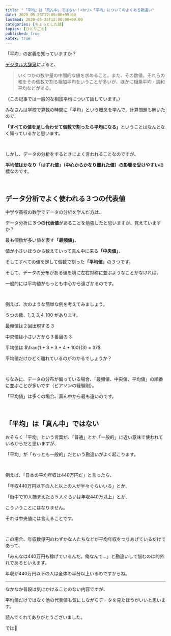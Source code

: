 ```yaml
---
title: "「平均」は「真ん中」ではない！<br/>「平均」についてのよくある勘違い"
date: 2020-05-25T12:00:00+09:00
lastmod: 2020-05-25T12:00:00+09:00
categories: [ちょっとした話]
topics: [ひとりごと]
published: true
katex: true
---
```


「平均」の定義を知っていますか？

[デジタル大辞泉](https://kotobank.jp/word/%E5%B9%B3%E5%9D%87-23195#E3.83.87.E3.82.B8.E3.82.BF.E3.83.AB.E5.A4.A7.E8.BE.9E.E6.B3.89)によると、

> いくつかの数や量の中間的な値を求めること。また、その数値。それらの和をその個数で割る相加平均をいうことが多いが、ほかに相乗平均・調和平均などがある。

（この記事では一般的な相加平均について話しています。）

<!--more-->

みなさんは学校で算数の時間に「平均」という概念を学んで、計算問題も解いたので、

<strong>「すべての値を足し合わせて個数で割ったら平均になる」</strong>ということはなんとなく知っているかと思います。

<br/>

しかし、データの分析をするときによく言われることなのですが、

**平均値はかなり「はずれ値」（中心からかなり離れた値）の影響を受けやすい**指標なのです。

<br/>

## データ分析でよく使われる３つの代表値

中学や高校の数学でデータの分析を学んだ方は、

データ分析に**３つの代表値**があることを勉強したと思いますが、覚えていますか？

最も個数が多い値を表す<strong>「最頻値」</strong>、

値が小さいほうから数えていって真ん中に来る<strong>「中央値」</strong>、

そしてすべての値を足して個数で割った<strong>「平均値」</strong>の３つです。

そして、データの分布がある値を境に左右対称に並ぶようなことがなければ、

一般的には平均値がもっとも中心から遠ざかるのです。

<br/>

例えば、次のような簡単な例を考えてみましょう。

５つの数、$1, 3, 3, 4, 100$ があります。

最頻値は２回出現する $3$

中央値は小さい方から３番目の $3$

平均値は $\frac{1 + 3 + 3 + 4 + 100}{3} = 37$

平均値だけひどく離れているのがわかるでしょうか？

<br/>

ちなみに、データの分布が偏っている場合、「最頻値、中央値、平均値」の順番に並ぶことが多いです（ピアソンの経験則）。

<postimage src="pearson-keikensoku" alt="ピアソンの経験則" />

「平均値」は多くの場合、真ん中から最も遠いのです。

<br/>

## 「平均」は「真ん中」ではない

おそらく「平均」という言葉が、「普通」とか「一般的」に近い意味で使われているからだと思いますが、

「平均」が「もっとも一般的」だという勘違いがよく起こります。

<br/>

例えば、「日本の平均年収は440万円だ」と言ったら、

「年収440万円以下の人と以上の人が半々ぐらいいる」とか、

「街中で10人捕まえたら５人ぐらいは年収440万以上」とか、

こういうことにはなりません。

それは中央値には言えることです。

<br/>

この場合、年収数億円のわずかな人たちなどが平均年収をつりあげているだけであって、

「みんなは440万円も稼げているんだ。俺なんて…」と勘違いして悩むのは的外れであるといえます。

年収が440万円以下の人は全体の半分以上いるのですからね。

<relpos link="futsu-sugakuteki" />

---

なかなか普段は気にかけることのない内容ですが、

平均値だけではなく他の代表値も気にしながらデータを見たほうがいいと思います。

読んでくれてありがとうございました。

では👋
